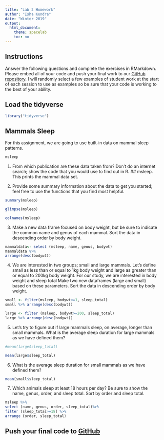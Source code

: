 ---
title: "Lab 2 Homework"
author: "Isha Kundra"
date: "Winter 2019"
output:
  html_document:
    theme: spacelab
    toc: no
---

## Instructions
Answer the following questions and complete the exercises in RMarkdown. Please embed all of your code and push your final work to our [GitHub repository](https://github.com/FRS417-DataScienceBiologists). I will randomly select a few examples of student work at the start of each session to use as examples so be sure that your code is working to the best of your ability.

## Load the tidyverse
```{r}
library("tidyverse")
```

## Mammals Sleep
For this assignment, we are going to use built-in data on mammal sleep patterns.  
```{r}
msleep
```

1. From which publication are these data taken from? Don't do an internet search; show the code that you would use to find out in R.
## msleep. This prints the mammal data set.


2. Provide some summary information about the data to get you started; feel free to use the functions that you find most helpful.

```{r}
summary(msleep)
```

```{r}
glimpse(msleep)
```

```{r}
colnames(msleep)
```


3. Make a new data frame focused on body weight, but be sure to indicate the common name and genus of each mammal. Sort the data in descending order by body weight.


```{r}
mammaldata<- select (msleep, name, genus, bodywt)
mammaldata %>% 
arrange(desc(bodywt))

```




4. We are interested in two groups; small and large mammals. Let's define small as less than or equal to 1kg body weight and large as greater than or equal to 200kg body weight. For our study, we are interested in body weight and sleep total Make two new dataframes (large and small) based on these parameters. Sort the data in descending order by body weight.


```{r}
small <- filter(msleep, bodywt<=1, sleep_total) 
small %>% arrange(desc(bodywt))

```

```{r}
large <- filter (msleep, bodywt>=200, sleep_total) 
large %>% arrange(desc(bodywt))
```


5. Let's try to figure out if large mammals sleep, on average, longer than small mammals. What is the average sleep duration for large mammals as we have defined them?
```{r}
#mean(large$sleep_total)


```

```{r}
mean(large$sleep_total)
```

6. What is the average sleep duration for small mammals as we have defined them?


```{r}
mean(small$sleep_total)
```

7. Which animals sleep at least 18 hours per day? Be sure to show the name, genus, order, and sleep total. Sort by order and sleep total.

```{r}

msleep %>%
select (name, genus, order, sleep_total)%>% 
filter (sleep_total>=18) %>%
arrange (order, sleep_total)
```



## Push your final code to [GitHub](https://github.com/FRS417-DataScienceBiologists)